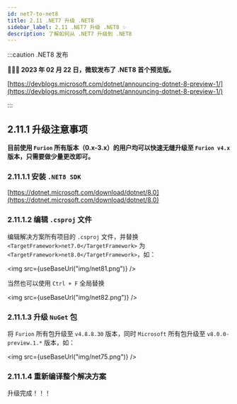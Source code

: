 ```yaml
---
id: net7-to-net8
title: 2.11 .NET7 升级 .NET8
sidebar_label: 2.11 .NET7 升级 .NET8 ✨
description: 了解如何从 .NET7 升级到 .NET8
---
```



:::caution .NET8 发布

**🚀🎉🔥 2023 年 02 月 22 日，微软发布了 .NET8 首个预览版。**

[https://devblogs.microsoft.com/dotnet/announcing-dotnet-8-preview-1/](https://devblogs.microsoft.com/dotnet/announcing-dotnet-8-preview-1/)

:::

## 2.11.1 升级注意事项

**目前使用 `Furion` 所有版本（0.x-3.x）的用户均可以快速无缝升级至 `Furion v4.x` 版本，只需要做少量更改即可。**

### 2.11.1.1 安装 `.NET8 SDK`

[https://dotnet.microsoft.com/download/dotnet/8.0](https://dotnet.microsoft.com/download/dotnet/8.0)

### 2.11.1.2 编辑 `.csproj` 文件

编辑解决方案所有项目的 `.csproj` 文件，并替换 `<TargetFramework>net7.0</TargetFramework>` 为 `<TargetFramework>net8.0</TargetFramework>`，如：

<img src={useBaseUrl("img/net81.png")} />

当然也可以使用 `Ctrl + F` 全局替换

<img src={useBaseUrl("img/net82.png")} />

### 2.11.1.3 升级 `NuGet` 包

将 `Furion` 所有包升级至 `v4.8.8.30` 版本，同时 `Microsoft` 所有包升级至 `v8.0.0-preview.1.*` 版本，如：

<img src={useBaseUrl("img/net75.png")} />

### 2.11.1.4 重新编译整个解决方案

升级完成！！！
